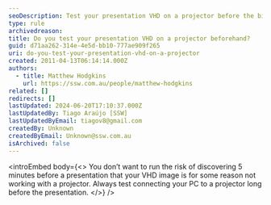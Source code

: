 ```yaml
---
seoDescription: Test your presentation VHD on a projector before the big day to ensure seamless display and avoid last-minute technical issues.
type: rule
archivedreason:
title: Do you test your presentation VHD on a projector beforehand?
guid: d71aa262-314e-4e5d-bb10-777ae909f265
uri: do-you-test-your-presentation-vhd-on-a-projector
created: 2011-04-13T06:14:14.000Z
authors:
  - title: Matthew Hodgkins
    url: https://ssw.com.au/people/matthew-hodgkins
related: []
redirects: []
lastUpdated: 2024-06-20T17:10:37.000Z
lastUpdatedBy: Tiago Araújo [SSW]
lastUpdatedByEmail: tiagov8@gmail.com
createdBy: Unknown
createdByEmail: Unknown@ssw.com.au
isArchived: false
---
```


<introEmbed
  body={<>
You don’t want to run the risk of discovering 5 minutes before a presentation that your VHD image is for some reason not working with a projector. Always test connecting your PC to a projector long before the presentation.
  </>}
/>
